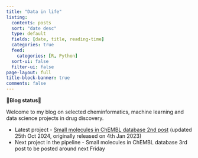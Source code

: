 ```yaml
---
title: "Data in life"
listing:
  contents: posts
  sort: "date desc"
  type: default
  fields: [date, title, reading-time]
  categories: true
  feed: 
    categories: [R, Python]
  sort-ui: false
  filter-ui: false
page-layout: full
title-block-banner: true
comments: false
---
```


**🌟Blog status🌟**

Welcome to my blog on selected cheminformatics, machine learning and data science projects in drug discovery.

* Latest project - [Small molecules in ChEMBL database 2nd post](https://jhylin.github.io/Data_in_life_blog/posts/21_ML1-1_Small_mols_in_chembl_update/ML1-1-2_chembl_cpds_prep.html) (updated 25th Oct 2024, originally released on 4th Jan 2023)
* Next project in the pipeline - Small molecules in ChEMBL database 3rd post to be posted around next Friday

<br>

<a rel="me" href="https://fosstodon.org/@jhylin"></a>